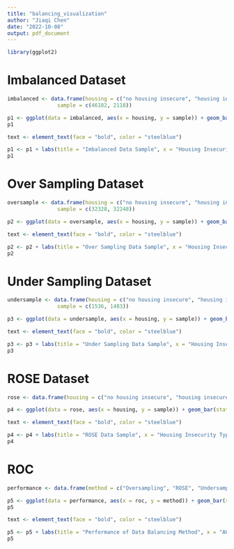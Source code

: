 ```yaml
---
title: "balancing_visualization"
author: "Jiaqi Chen"
date: "2022-10-08"
output: pdf_document
---
```


```r
library(ggplot2)
```

# Imbalanced Dataset
```r
imbalanced <- data.frame(housing = c("no housing insecure", "housing insecure"),
                sample = c(46182, 2118))

p1 <- ggplot(data = imbalanced, aes(x = housing, y = sample)) + geom_bar(stat = "identity", width = 0.4, fill = "steelblue") + geom_text(aes(label = sample), vjust = 1.2, color = "white", size = 3.5) + theme_minimal()
p1

text <- element_text(face = "bold", color = "steelblue")

p1 <- p1 + labs(title = "Imbalanced Data Sample", x = "Housing Insecurity Type", y = "Sample") + theme(plot.title = element_text(hjust = 0.5)) + theme(plot.title = text, axis.title = text)
p1
```

# Over Sampling Dataset
```r
oversample <- data.frame(housing = c("no housing insecure", "housing insecure"),
                sample = c(32328, 32248))

p2 <- ggplot(data = oversample, aes(x = housing, y = sample)) + geom_bar(stat = "identity", width = 0.4, fill = "steelblue") + geom_text(aes(label = sample), vjust = 1.6, color = "white", size = 3.5) + theme_minimal()

text <- element_text(face = "bold", color = "steelblue")

p2 <- p2 + labs(title = "Over Sampling Data Sample", x = "Housing Insecurity Type", y = "Sample") + theme(plot.title = element_text(hjust = 0.5)) + theme(plot.title = text, axis.title = text)
p2
```

# Under Sampling Dataset
```r
undersample <- data.frame(housing = c("no housing insecure", "housing insecure"),
                sample = c(1536, 1483))

p3 <- ggplot(data = undersample, aes(x = housing, y = sample)) + geom_bar(stat = "identity", width = 0.4, fill = "steelblue") + geom_text(aes(label = sample), vjust = 1.6, color = "white", size = 3.5) + theme_minimal()

text <- element_text(face = "bold", color = "steelblue")

p3 <- p3 + labs(title = "Under Sampling Data Sample", x = "Housing Insecurity Type", y = "Sample") + theme(plot.title = element_text(hjust = 0.5)) + theme(plot.title = text, axis.title = text)
p3
```

# ROSE Dataset
```r
rose <- data.frame(housing = c("no housing insecure", "housing insecure"), sample = c(17000, 16811))

p4 <- ggplot(data = rose, aes(x = housing, y = sample)) + geom_bar(stat = "identity", width = 0.4, fill = "steelblue") + geom_text(aes(label = sample), vjust = 1.6, color = "white", size = 3.5) + theme_minimal()

text <- element_text(face = "bold", color = "steelblue")

p4 <- p4 + labs(title = "ROSE Data Sample", x = "Housing Insecurity Type", y = "Sample") + theme(plot.title = element_text(hjust = 0.5)) + theme(plot.title = text, axis.title = text)
p4
```

# ROC
```r
performance <- data.frame(method = c("Oversampling", "ROSE", "Undersampling"), roc = c(0.641, 0.648, 0.656))

p5 <- ggplot(data = performance, aes(x = roc, y = method)) + geom_bar(stat = "identity", width = 0.5, fill = "steelblue") + geom_text(aes(label = roc), hjust = 1.2, color = "white", size = 3.5) + theme_minimal() + xlim(0, 0.9)
p5

text <- element_text(face = "bold", color = "steelblue")

p5 <- p5 + labs(title = "Performance of Data Balancing Method", x = "AUC", y = "Data Balancing Method") + theme(plot.title = element_text(hjust = 0.5)) + theme(plot.title = text, axis.title = text)
p5
```




